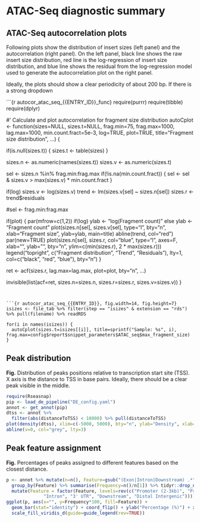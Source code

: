 <!---
Autocorrelation and other diagnostic plots for ATAC-seq
-->

# ATAC-Seq diagnostic summary

## ATAC-Seq autocorrelation plots

Following plots show the distribution of insert sizes (left panel) and the
autocorrelation (right panel). On the left panel, black line shows the raw
insert size distribution, red line is the log-regression of insert size
distribution, and blue line shows the residual from the log-regression model used to 
generate the autocorrelation plot on the right panel.

Ideally, the plots should show a clear periodicity of about 200 bp. If
there is a strong dropdown 

```{r autocor_atac_seq_{{ENTRY_ID}}_func}
require(purrr)
require(tibble)
require(dplyr)

#' Calculate and plot autocorrelation for fragment size distribution
autoCplot <- function(sizes=NULL, sizes.t=NULL, frag.min=75, frag.max=1000, lag.max=1000, min.count.fract=5e-3, log=TRUE, plot=TRUE, title="Fragment size distribution", ...) {
  
  if(is.null(sizes.t)) {
    sizes.t <- table(sizes)
  }

  sizes.n <- as.numeric(names(sizes.t))
  sizes.v <- as.numeric(sizes.t)

  sel <- sizes.n %in% frag.min:frag.max
  if(!is.na(min.count.fract)) {
    sel <- sel & sizes.v > max(sizes.v) * min.count.fract
  }


  if(log) sizes.v <- log(sizes.v)
  trend <- lm(sizes.v[sel] ~ sizes.n[sel])
  sizes.r <- trend$residuals

  #sel <- frag.min:frag.max

  if(plot) {
    par(mfrow=c(1,2))
    if(log) ylab <- "log(Fragment count)"
    else ylab <- "Fragment count"
    plot(sizes.n[sel], sizes.v[sel], type="l", bty="n", xlab="Fragment size", ylab=ylab, main=title)
    abline(trend, col="red")
    par(new=TRUE)
    plot(sizes.n[sel], sizes.r, col="blue", type="l", axes=F, xlab="", ylab="", bty="n", ylim=c(min(sizes.r), 2 * max(sizes.r)))
    legend("topright", c("Fragment distribution", "Trend", "Residuals"), lty=1, col=c("black", "red", "blue"), bty="n")
  }

  ret <- acf(sizes.r, lag.max=lag.max, plot=plot, bty="n", ...)

  invisible(list(acf=ret, sizes.n=sizes.n, sizes.r=sizes.r, sizes.v=sizes.v))
}


```


```{r autocor_atac_seq_{{ENTRY_ID}}, fig.width=14, fig.height=7}
isizes <- file_tab %>% filter(step == "isizes" & extension == "rds") %>% pull(filename) %>% readRDS

for(i in names(isizes)) {
  autoCplot(sizes.t=isizes[[i]], title=sprintf("Sample: %s", i), frag.max=config$report$snippet_parameters$ATAC_seq$max_fragment_size)
}

```

## Peak distribution

**Fig.**  Distribution of peaks positions relative to transcription start
site (TSS). X axis is the distance to TSS in base pairs. Ideally, there
should be a clear peak visible in the middle.

```r
require(Rseasnap)
pip <- load_de_pipeline("DE_config.yaml")
annot <- get_annot(pip)
dtss <- annot %>%
  filter(abs(distanceToTSS) < 10000) %>% pull(distanceToTSS)
plot(density(dtss), xlim=c(-5000, 5000), bty="n", ylab="Density", xlab="Distance to TSS (bp)")
abline(v=0, col="grey", lty=3)
```


## Peak feature assignment

**Fig.** Percentages of peaks assigned to different features based on the closest distance. 

```r
p <- annot %>% mutate(n=n(), Feature=gsub("(Exon|Intron|Downstream) .*", "\\1", annotation))  %>% 
  group_by(Feature) %>% summarise(Frequency=n()/n[1]) %>% tidyr::drop_na() %>%
  mutate(Feature = factor(Feature, levels=rev(c("Promoter (2-3kb)", "Promoter (1-2kb)", "Promoter (<=1kb)", "5' UTR", "Exon",
              "Intron", "3' UTR", "Downstream", "Distal Intergenic"))))
ggplot(p, aes(x="", y=Frequency*100, fill=Feature)) + 
  geom_bar(stat="identity") + coord_flip() + ylab("Percentage (%)") + xlab("") + theme_bw() + 
  scale_fill_viridis_d(guide=guide_legend(rev=TRUE))
```


